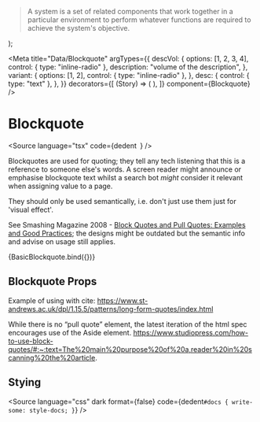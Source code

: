 
  <Blockquote
    variant={1}
    desc="Donella Meadows, environmental scientist, 1941-2001"
    {...args}
  >
    <P>
      A system is a set of related components that work together in a particular
      environment to perform whatever functions are required to achieve the
      system's objective.
    </P>
  </Blockquote>
);

<Meta
  title="Data/Blockquote"
  argTypes={{
    descVol: {
      options: [1, 2, 3, 4],
      control: { type: "inline-radio" },
      description: "volume of the description",
    },
    variant: {
      options: [1, 2],
      control: { type: "inline-radio" },
    },
    desc: {
      control: { type: "text" },
    },
  }}
  decorators={[
    (Story) => (
      <StoryCenteredInline>
        <Story />
      </StoryCenteredInline>
    ),
  ]}
  component={Blockquote}
/>

# Blockquote

<Source
  language="tsx"
  code={dedent`
  `}
/>

Blockquotes are used for quoting; they tell any tech listening that this is a reference to someone else's words. A screen reader might announce or emphasise blockquote text whilst a search bot _might_ consider it relevant when assigning value to a page.

They should only be used semantically, i.e. don't just use them just for 'visual effect'.

See Smashing Magazine 2008 - [Block Quotes and Pull Quotes: Examples and Good Practices](https://www.smashingmagazine.com/2008/06/block-quotes-and-pull-quotes-examples-and-good-practices/); the designs might be outdated but the semantic info and advise on usage still applies.

<Canvas withSource="closed">
  <Story name="a) Basic blockquote">{BasicBlockquote.bind({})}</Story>
</Canvas>

## Blockquote Props

<ArgsTable of={Blockquote} />

Example of using with cite:
https://www.st-andrews.ac.uk/dpl/1.15.5/patterns/long-form-quotes/index.html

While there is no “pull quote” element, the latest iteration of the html spec encourages use of the Aside element.
https://www.studiopress.com/how-to-use-block-quotes/#:~:text=The%20main%20purpose%20of%20a,reader%20in%20scanning%20the%20article.

## Stying

<Source
  language="css"
  dark
  format={false}
  code={dedent`
    #docs {
      write-some: style-docs;
    }
  `}
/>
